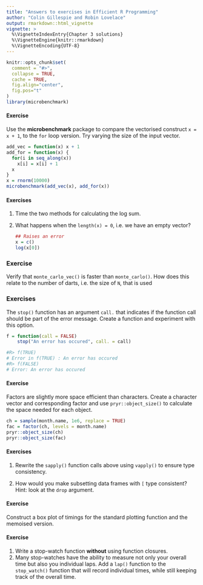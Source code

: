 ```yaml
---
title: "Answers to exercises in Efficient R Programming"
author: "Colin Gillespie and Robin Lovelace"
output: rmarkdown::html_vignette
vignette: >
  %\VignetteIndexEntry{Chapter 3 solutions}
  %\VignetteEngine{knitr::rmarkdown}
  %\VignetteEncoding{UTF-8}
---
```


<!--
%\VignetteEngine{knitr::rmarkdown}
%\VignetteIndexEntry{Chapter 3 solutions}
-->
```r
knitr::opts_chunk$set(
  comment = "#>",
  collapse = TRUE,
  cache = TRUE, 
  fig.align="center",
  fig.pos="t"
)
library(microbenchmark)
```

#### Exercise {-}

Use the **microbenchmark** package to compare the vectorised construct `x = x + 1`, to the
`for` loop version. Try varying the size of the input vector.

```r
add_vec = function(x) x + 1
add_for = function(x) {
  for(i in seq_along(x))
    x[i] = x[i] + 1
  x
}
x = rnorm(10000)
microbenchmark(add_vec(x), add_for(x))
```


#### Exercises {-}

1. Time the two methods for calculating the log sum. 
1. What happens when the `length(x) = 0`, i.e. we have an empty vector?

    ```r
    ## Raises an error
    x = c()
    log(x[0])
    ```

### Exercise {-}

Verify that `monte_carlo_vec()` is faster than `monte_carlo()`. How does this relate to 
the number of darts, i.e. the size of `N`, that is used


### Exercises {-}

The `stop()` function has an argument `call.` that indicates if the function call
should be part of the error message. Create a function and experiment with this option.

```r
f = function(call = FALSE)
    stop("An error has occured", call. = call)

#R> f(TRUE)
# Error in f(TRUE) : An error has occured
#R> f(FALSE)
# Error: An error has occured
```



#### Exercise {-}

Factors are slightly more space efficient than characters. Create a character vector
and corresponding factor and use `pryr::object_size()` to calculate the space needed for
each object.

```r
ch = sample(month.name, 1e6, replace = TRUE)
fac = factor(ch, levels = month.name)
pryr::object_size(ch)
pryr::object_size(fac)
```

#### Exercises {-}

1. Rewrite the `sapply()` function calls above using `vapply()` to ensure type consistency.

1. How would you make subsetting data frames with `[` type consistent? Hint: look at
the `drop` argument.

#### Exercise {-}

Construct a box plot of timings for the standard plotting function and the memoised
version. 

#### Exercise {-}

1. Write a stop-watch function __without__ using function closures.
1. Many stop-watches have the ability to measure not only your overall time but also you
individual laps. Add a `lap()` function to the `stop_watch()` function that will record
individual times, while still keeping track of the overall time.
